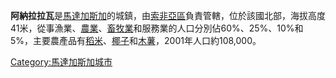 {{Infobox settlement
<!--See the Table at Infobox Settlement for all fields and descriptions of usage-->
<!-- Basic info ---------------->
|official_name = 阿納拉拉瓦
|other_name =
|native_name = <!-- for cities whose native name is not in English -->
|nickname =
|settlement_type = <!--For Town or Village (Leave blank for the default City)-->
|motto =
<!-- images and maps ----------->
|image_skyline =
|imagesize =
|image_caption =
|image_flag =
|flag_size =
|image_seal =
|seal_size =
|image_shield =
|shield_size =
|image_blank_emblem =
|blank_emblem_type =
|blank_emblem_size =
|image_map =
|mapsize =
|map_caption =
|image_map1 =
|mapsize1 =
|map_caption1 =
|pushpin_map = Madagascar<!-- the name of a location map as per http://en.wikipedia.org/wiki/Template:Location_map -->
|pushpin_label_position =bottom
|pushpin_map_caption =
|pushpin_mapsize =180
<!-- Location ------------------>
|coordinates_region = MG
|subdivision_type = 國家
|subdivision_name = {{MAD}}
|subdivision_type1 = 區
|subdivision_name1 = [[索非亞區|索非亞區]]
|subdivision_type2 = 
|subdivision_name2 = 
<!-- Politics ----------------->
|government_footnotes =
|government_type =
|leader_title =
|leader_name =
|leader_title1 = <!-- for places with, say, both a mayor and a city manager -->
|leader_name1 =
|leader_title2 =
|leader_name2 =
|leader_title3 =
|leader_name3 =
|leader_title4 =
|leader_name4 =
|established_title = <!-- Settled -->
|established_date =
|established_title2 = <!-- Incorporated (town) -->
|established_date2 =
|established_title3 = <!-- Incorporated (city) -->
|established_date3 =
<!-- Area --------------------->
|area_magnitude =
|unit_pref = <!--Enter: Imperial, if Imperial (metric) is desired-->
|area_footnotes =
|area_total_km2 = <!-- ALL fields dealing with a measurements are subject to automatic unit conversion-->
|area_land_km2 = <!--See table @ Template:Infobox Settlement for details on automatic unit conversion-->
|area_water_km2 =
|area_total_sq_mi =
|area_land_sq_mi =
|area_water_sq_mi =
|area_water_percent =
|area_urban_km2 =
|area_urban_sq_mi =
|area_metro_km2 =
|area_metro_sq_mi =
|area_blank1_title =
|area_blank1_km2 =
|area_blank1_sq_mi =
<!-- Population ----------------------->
|population_as_of = 2001
|population_footnotes = 
|population_total = 10000
|population_note =
|population_density_km2 =
|population_density_sq_mi =
|population_metro =
|population_density_metro_km2 =
|population_density_metro_sq_mi =
|population_urban =
|population_density_urban_km2 =
|population_density_urban_sq_mi =
|population_blank1_title =Ethnicities
|population_blank1 =
|population_blank2_title =Religions
|population_blank2 =
|population_density_blank1_km2 =
|population_density_blank1_sq_mi=
<!-- General information --------------->
|timezone = [[東非時間|東非時間]]
|utc_offset = +3
|timezone_DST =
|utc_offset_DST =
|latd=14 |latm=38 |lats= |latNS=S
|longd=47|longm=45 |longs= |longEW=E
|elevation_footnotes=
|elevation_m = 41
|elevation_ft =
<!-- Area/postal codes & others -------->
|postal_code_type = <!-- enter ZIP code, Postcode, Post code, Postal code... -->
|postal_code =
|area_code =
|blank_name =
|blank_info =
|blank1_name =
|blank1_info =
|website =
|footnotes =
}}

'''阿納拉拉瓦'''是[[馬達加斯加|馬達加斯加]]的城鎮，由[[索非亞區|索非亞區]]負責管轄，位於該國北部，海拔高度41米，從事漁業、[[農業|農業]]、[[畜牧業|畜牧業]]和服務業的人口分別佔60%、25%、10%和5%，主要農產品有[[稻米|稻米]]、[[椰子|椰子]]和[[木薯|木薯]]，2001年人口約108,000。

{{coord|14|38|S|47|45|E|display=title}}

[[Category:馬達加斯加城市|Category:馬達加斯加城市]]